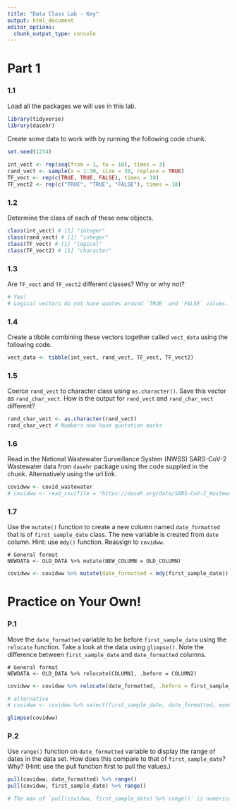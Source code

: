 ```yaml
---
title: "Data Class Lab - Key"
output: html_document
editor_options: 
  chunk_output_type: console
---
```


# Part 1

### 1.1

Load all the packages we will use in this lab. 

```r
library(tidyverse)
library(dasehr)
```

Create some data to work with by running the following code chunk.

```r
set.seed(1234)

int_vect <- rep(seq(from = 1, to = 10), times = 3)
rand_vect <- sample(x = 1:30, size = 30, replace = TRUE)
TF_vect <- rep(c(TRUE, TRUE, FALSE), times = 10)
TF_vect2 <- rep(c("TRUE", "TRUE", "FALSE"), times = 10)
```

### 1.2

Determine the class of each of these new objects.

```r
class(int_vect) # [1] "integer"
class(rand_vect) # [1] "integer"
class(TF_vect) # [1] "logical"
class(TF_vect2) # [1] "character"
```

### 1.3

Are `TF_vect` and `TF_vect2` different classes? Why or why not?

```r
# Yes!
# Logical vectors do not have quotes around `TRUE` and `FALSE` values.
```

### 1.4

Create a tibble combining these vectors together called `vect_data` using the following code.

```r
vect_data <- tibble(int_vect, rand_vect, TF_vect, TF_vect2)
```

### 1.5

Coerce `rand_vect` to character class using `as.character()`. Save this vector as `rand_char_vect`. How is the output for `rand_vect` and `rand_char_vect` different?

```r
rand_char_vect <- as.character(rand_vect)
rand_char_vect # Numbers now have quotation marks
```

### 1.6

Read in the National Wastewater Surveillance System (NWSS) SARS-CoV-2 Wastewater data from `dasehr` package using the code supplied in the chunk. Alternatively using the url link.

```r
covidww <- covid_wastewater
# covidww <- read_csv(file = "https://daseh.org/data/SARS-CoV-2_Wastewater_Data.csv")
```

### 1.7

Use the `mutate()` function to create a new column named `date_formatted` that is of `first_sample_date` class. The new variable is created from `date` column. Hint: use `mdy()` function. Reassign to `covidww`.

```
# General format
NEWDATA <- OLD_DATA %>% mutate(NEW_COLUMN = OLD_COLUMN)
```

```r
covidww <- covidww %>% mutate(date_formatted = mdy(first_sample_date))
```


# Practice on Your Own!

### P.1

Move the `date_formatted` variable to be before `first_sample_date` using the `relocate` function. Take a look at the data using `glimpse()`. Note the difference between `first_sample_date` and `date_formatted` columns.

```
# General format
NEWDATA <- OLD_DATA %>% relocate(COLUMN1, .before = COLUMN2)
```

```r
covidww <- covidww %>% relocate(date_formatted, .before = first_sample_date)

# alternative
# covidww <- covidww %>% select(first_sample_date, date_formatted, everything()) %>% head() 

glimpse(covidww)

```

### P.2

Use `range()` function on `date_formatted` variable to display the range of dates in the data set. How does this compare to that of `first_sample_date`? Why? (Hint: use the pull function first to pull the values.)

```r
pull(covidww, date_formatted) %>% range()
pull(covidww, first_sample_date) %>% range()

# The max of `pull(covidww, first_sample_date) %>% range()` is numerical not based on date.
```
